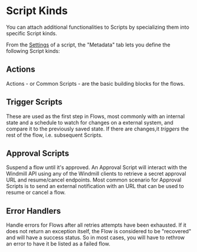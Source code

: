 
# Script Kinds

You can attach additional functionalities to Scripts by specializing them into
specific Script kinds.

From the [Settings](./settings.mdx) of a script, the "Metadata" tab lets you define the following Script kinds:

## Actions

Actions - or Common Scripts - are the basic building blocks for the flows.

<div className="grid grid-cols-2 gap-6 mb-4">
	<DocCard
		title="Scripts Quickstart"
		description="Start writing scripts in Python, TypeScript, Go, Bash and Sql."
		href="/docs/getting_started/scripts_quickstart"
	/>
	<DocCard
		title="Flows Quickstart"
		description="Learn how to build flows."
		href="/docs/getting_started/flows_quickstart"
	/>
</div>

## Trigger Scripts

These are used as the first step in Flows, most commonly with an internal
state and a schedule to watch for changes on a
external system, and compare it to the previously saved state. If there are
changes,it _triggers_ the rest of the flow, i.e. subsequent Scripts.

<div className="grid grid-cols-2 gap-6 mb-4">
	<DocCard
		title="Trigger Scripts"
		description="Trigger scripts are designed to pull data from an external source and return all of the new items since the last run, without resorting to external webhooks."
		href="/docs/flows/flow_trigger"
	/>
	<DocCard
		title="Schedules"
		description="Windmill provides the same set of features as CRON, but with a user interface and control panels."
		href="/docs/core_concepts/scheduling"
	/>
</div>

## Approval Scripts

Suspend a flow until it's approved. An Approval Script will interact with the
Windmill API using any of the Windmill clients to retrieve a secret approval URL
and resume/cancel endpoints. Most common scenario for Approval Scripts is to
send an external notification with an URL that can be used to resume or cancel a
flow.

<div className="grid grid-cols-2 gap-6 mb-4">
	<DocCard
		title="Suspend & Approval / Prompts"
		description="Flows can be suspended until resumed or cancelled event(s) are received."
		href="/docs/flows/flow_approval"
	/>
</div>

## Error Handlers

Handle errors for Flows after all retries attempts have been exhausted. If it
does not return an exception itself, the Flow is considered to be "recovered"
and will have a success status. So in most cases, you will have to rethrow an
error to have it be listed as a failed flow.

<div className="grid grid-cols-2 gap-6 mb-4">
	<DocCard
		title="Error Handler"
		description="The error handler is a special flow step that is executed when an error occurs in the flow."
		href="/docs/flows/flow_error_handler"
	/>
</div>
